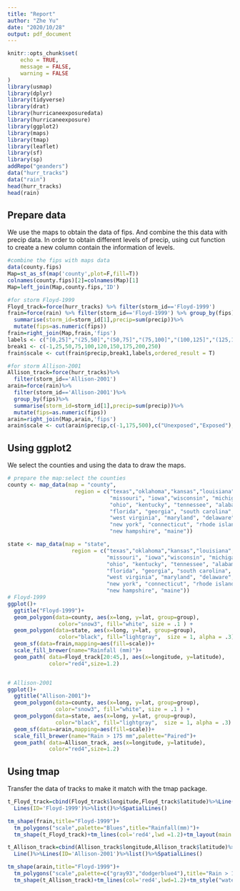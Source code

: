 ---
title: "Report"
author: "Zhe Yu"
date: "2020/10/28"
output: pdf_document
---

```{r setup, include=FALSE}
knitr::opts_chunk$set(
	echo = TRUE,
	message = FALSE,
	warning = FALSE
)
library(usmap)
library(dplyr)
library(tidyverse)
library(drat)
library(hurricaneexposuredata)
library(hurricaneexposure)
library(ggplot2)
library(maps)
library(tmap)
library(leaflet)
library(sf)
library(sp)
addRepo("geanders")
data("hurr_tracks")
data("rain")
head(hurr_tracks)
head(rain)
```

## Prepare data

We use the maps to obtain the data of fips. And combine the this data with precip data. In order to obtain different levels of precip, using cut function to create a new column contain the information of levels. 

```{r warning=FALSE}
#combine the fips with maps data
data(county.fips)
Map=st_as_sf(map('county',plot=F,fill=T))
colnames(county.fips)[2]=colnames(Map)[1]
Map=left_join(Map,county.fips,'ID')

#for storm Floyd-1999
Floyd_track=force(hurr_tracks) %>% filter(storm_id=='Floyd-1999')
frain=force(rain) %>% filter(storm_id=='Floyd-1999') %>% group_by(fips) %>%
  summarise(storm_id=storm_id[1],precip=sum(precip))%>%
  mutate(fips=as.numeric(fips))
frain=right_join(Map,frain,'fips')
labels <- c("[0,25]","(25,50]","(50,75]","(75,100]","(100,125]","(125,150]","(150,175]","(175,200]","(200,222]")
break1 <- c(-1,25,50,75,100,120,150,175,200,250)
frain$scale <- cut(frain$precip,break1,labels,ordered_result = T)

#for storm Allison-2001
Allison_track=force(hurr_tracks)%>%
  filter(storm_id=='Allison-2001')
arain=force(rain)%>%
  filter(storm_id=='Allison-2001')%>%
  group_by(fips)%>%
  summarise(storm_id=storm_id[1],precip=sum(precip))%>%
  mutate(fips=as.numeric(fips))
arain=right_join(Map,arain,'fips')
arain$scale <- cut(arain$precip,c(-1,175,500),c("Unexposed","Exposed"),ordered_result = T)

```

## Using ggplot2

We select the counties and using the data to draw the maps.

```{r}
# prepare the map:select the counties
county <- map_data(map = "county",
                     region = c("texas","oklahoma","kansas","louisiana", "arkansas", 
                                "missouri", "iowa","wisconsin", "michigan","illinois","indiana", 
                                "ohio", "kentucky", "tennessee", "alabama", "mississippi",
                                "florida", "georgia", "south carolina", "north carolina", "virginia",
                                "west virginia", "maryland", "delaware", "pennsylvania", "new jersey", 
                                "new york", "connecticut", "rhode island", "massachusetts", "vermont",
                                "new hampshire", "maine"))

state <- map_data(map = "state",
                    region = c("texas","oklahoma","kansas","louisiana", "arkansas", 
                               "missouri", "iowa","wisconsin", "michigan","illinois","indiana", 
                               "ohio", "kentucky", "tennessee", "alabama", "mississippi",
                               "florida", "georgia", "south carolina", "north carolina", "virginia",
                               "west virginia", "maryland", "delaware", "pennsylvania", "new jersey", 
                               "new york", "connecticut", "rhode island", "massachusetts", "vermont",
                               "new hampshire", "maine"))
# Floyd-1999
ggplot()+
  ggtitle("Floyd-1999")+
  geom_polygon(data=county, aes(x=long, y=lat, group=group),
                color="snow3", fill="white", size = .1 ) +
  geom_polygon(data=state, aes(x=long, y=lat, group=group),
                color="black", fill="lightgray",  size = 1, alpha = .3) +
  geom_sf(data=frain,mapping=aes(fill=scale))+
  scale_fill_brewer(name="Rainfall (mm)")+
  geom_path( data=Floyd_track[20:45,], aes(x=longitude, y=latitude),
             color="red4",size=1.2)


# Allison-2001
ggplot()+
  ggtitle("Allison-2001")+
  geom_polygon(data=county, aes(x=long, y=lat, group=group),
               color="snow3", fill="white", size = .1 ) +
  geom_polygon(data=state, aes(x=long, y=lat, group=group),
               color="black", fill="lightgray",  size = 1, alpha = .3) +
  geom_sf(data=arain,mapping=aes(fill=scale))+
  scale_fill_brewer(name="Rain > 175 mm",palette="Paired")+
  geom_path( data=Allison_track, aes(x=longitude, y=latitude),
             color="red4",size=1.2)
```

## Using tmap

Transfer the data of tracks to make it match with the tmap package. 

```{r warning=FALSE}
t_Floyd_track=cbind(Floyd_track$longitude,Floyd_track$latitude)%>%Line()%>%
  Lines(ID='Floyd-1999')%>%list()%>%SpatialLines()

tm_shape(frain,title="Floyd-1999")+
  tm_polygons("scale",palette="Blues",title="Rainfall(mm)")+
  tm_shape(t_Floyd_track)+tm_lines(col='red4',lwd =1.2)+tm_layout(main.title='Floyd-1999')

t_Allison_track=cbind(Allison_track$longitude,Allison_track$latitude)%>%
  Line()%>%Lines(ID='Allison-2001')%>%list()%>%SpatialLines()

tm_shape(arain,title="Floyd-1999")+
  tm_polygons("scale",palette=c("gray93","dodgerblue4"),title="Rain > 175 mm")+
  tm_shape(t_Allison_track)+tm_lines(col='red4',lwd=1.2)+tm_style("watercolor")+tm_layout(main.title='Allison-2001')

```


